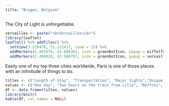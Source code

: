 ```yaml
---
title: "Bruges, Belgium"
---
```


The City of Light is unforgettable.

```r
versailles <- paste("<b>Versailles</b>")
library(leaflet)
leaflet() %>% addTiles() %>%
  setView(3.226478, 51.212417, zoom = 13) %>%
  addMarkers(1.441974, 43.608382, icon = greenDotIcon, popup = eiffelTower) %>% # Eiffel Tower
  addMarkers(1.490920, 43.586797, icon = greenDotIcon, popup = versailles) # Versailles
```

Easily one of my top three cities worldwide, Paris is one of those places with an infinitude of things to do.

```r
titles <- c("Length of Stay", "Transportation", "Major Sights","Unique Foods", "Restaurant Recommendations")
values <- c("One day", "Two hours on the train from Lille", "Beffroi", "Belgian waffles", "Angelina")
df <- data.frame(titles, values)
library(knitr)
kable(df, col.names = NULL)
```